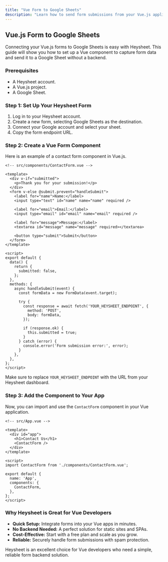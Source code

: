 ```yaml
---
title: "Vue Form to Google Sheets"
description: "Learn how to send form submissions from your Vue.js application to Google Sheets. A straightforward guide to connecting your Vue forms to a spreadsheet backend."
---
```


## Vue.js Form to Google Sheets

Connecting your Vue.js forms to Google Sheets is easy with Heysheet. This guide will show you how to set up a Vue component to capture form data and send it to a Google Sheet without a backend.

### Prerequisites

- A Heysheet account.
- A Vue.js project.
- A Google Sheet.

### Step 1: Set Up Your Heysheet Form

1.  Log in to your Heysheet account.
2.  Create a new form, selecting Google Sheets as the destination.
3.  Connect your Google account and select your sheet.
4.  Copy the form endpoint URL.

### Step 2: Create a Vue Form Component

Here is an example of a contact form component in Vue.js.

```vue
<!-- src/components/ContactForm.vue -->

<template>
  <div v-if="submitted">
    <p>Thank you for your submission!</p>
  </div>
  <form v-else @submit.prevent="handleSubmit">
    <label for="name">Name:</label>
    <input type="text" id="name" name="name" required />

    <label for="email">Email:</label>
    <input type="email" id="email" name="email" required />

    <label for="message">Message:</label>
    <textarea id="message" name="message" required></textarea>

    <button type="submit">Submit</button>
  </form>
</template>

<script>
export default {
  data() {
    return {
      submitted: false,
    };
  },
  methods: {
    async handleSubmit(event) {
      const formData = new FormData(event.target);

      try {
        const response = await fetch('YOUR_HEYSHEET_ENDPOINT', {
          method: 'POST',
          body: formData,
        });

        if (response.ok) {
          this.submitted = true;
        }
      } catch (error) {
        console.error('Form submission error:', error);
      }
    },
  },
};
</script>
```

Make sure to replace `YOUR_HEYSHEET_ENDPOINT` with the URL from your Heysheet dashboard.

### Step 3: Add the Component to Your App

Now, you can import and use the `ContactForm` component in your Vue application.

```vue
<!-- src/App.vue -->

<template>
  <div id="app">
    <h1>Contact Us</h1>
    <ContactForm />
  </div>
</template>

<script>
import ContactForm from './components/ContactForm.vue';

export default {
  name: 'App',
  components: {
    ContactForm,
  },
};
</script>
```

### Why Heysheet is Great for Vue Developers

- **Quick Setup:** Integrate forms into your Vue apps in minutes.
- **No Backend Needed:** A perfect solution for static sites and SPAs.
- **Cost-Effective:** Start with a free plan and scale as you grow.
- **Reliable:** Securely handle form submissions with spam protection.

Heysheet is an excellent choice for Vue developers who need a simple, reliable form backend solution.
